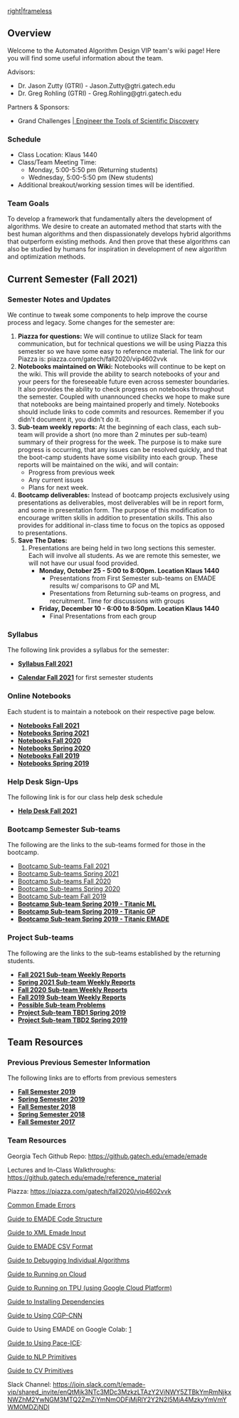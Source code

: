 [[files/EMADE_LOGO.jpg|right|frameless]]

== Overview ==

Welcome to the Automated Algorithm Design VIP team's wiki page! Here you will find some useful information about the team.

Advisors: 
* Dr. Jason Zutty (GTRI) - Jason.Zutty@gtri.gatech.edu
* Dr. Greg Rohling (GTRI) - Greg.Rohling@gtri.gatech.edu

Partners & Sponsors:
* Grand Challenges [http://www.engineeringchallenges.org/challenges/discovery.aspx | Engineer the Tools of Scientific Discovery ]

=== Schedule ===
* Class Location: Klaus 1440  
* Class/Team Meeting Time:   
**Monday, 5:00-5:50 pm (Returning students)  
**Wednesday, 5:00-5:50 pm (New students)
* Additional breakout/working session times will be identified.

=== Team Goals ===
To develop a framework that fundamentally alters the development of algorithms.  We desire to create an automated method that starts with the best human algorithms and then dispassionately develops hybrid algorithms that outperform existing methods. And then prove that these algorithms can also be studied by humans for inspiration in development of new algorithm and optimization methods.

== Current Semester (Fall 2021) ==

=== Semester Notes and Updates ===
We continue to tweak some components to help improve the course process and legacy.  Some changes for the semester are:
# '''Piazza for questions:''' We will continue to utilize Slack for team communication, but for technical questions we will be using Piazza this semester so we have some easy to reference material. The link for our Piazza is: piazza.com/gatech/fall2020/vip4602vvk 
# '''Notebooks maintained on Wiki:'''   Notebooks will continue to be kept on the wiki.  This will provide the ability to search notebooks of your and your peers for the foreseeable future even across semester boundaries. It also provides the ability to check progress on notebooks throughout the semester.  Coupled with unannounced checks we hope to make sure that notebooks are being maintained properly and timely. Notebooks should include links to code commits and resources. Remember if you didn't document it, you didn't do it. 
# '''Sub-team weekly reports:'''  At the beginning of each class, each sub-team will provide a short (no more than 2 minutes per sub-team) summary of their progress for the week.   The purpose is to make sure progress is occurring, that any issues can be resolved quickly, and that the boot-camp students have some visibility into each group.  These reports will be maintained on the wiki, and will contain:
#* Progress from previous week
#* Any current issues
#* Plans for next week.
# '''Bootcamp deliverables:'''  Instead of bootcamp projects exclusively using presentations as deliverables, most deliverables will be in report form, and some in presentation form.  The purpose of this modification to encourage written skills in addition to presentation skills.  This also provides for additional in-class time to focus on the topics as opposed to presentations.
# '''Save The Dates:''' 
## Presentations are being held in two long sections this semester.  Each will involve all students.  As we are remote this semester, we will not have our usual food provided.
##* '''Monday, October 25 - 5:00 to 8:00pm.  Location Klaus 1440''' 
##** Presentations from First Semester sub-teams on EMADE results w/ comparisons to GP and ML
##** Presentations from Returning sub-teams on progress, and recruitment.  Time for discussions with groups
##* '''Friday, December 10 - 6:00 to 8:50pm. Location Klaus 1440'''
##** Final Presentations from each group


=== Syllabus  ===
The following link provides a syllabus for the semester:
* '''[[Syllabus Fall 2021]]'''

* '''[[Calendar Fall 2021]]''' for first semester students

=== Online Notebooks ===
Each student is to maintain a notebook on their respective page below.
* '''[[Notebooks Fall 2021]]'''
* '''[[Notebooks Spring 2021]]'''
* '''[[Notebooks Fall 2020]]'''
* '''[[Notebooks Spring 2020]]'''
* '''[[Notebooks Fall 2019]]'''
* '''[[Notebooks Spring 2019]]'''

=== Help Desk Sign-Ups ===
The following link is for our class help desk schedule
* '''[[Help Desk Fall 2021]]'''

=== Bootcamp Semester Sub-teams ===
The following are the links to the sub-teams formed for those in the bootcamp.
* [[Bootcamp Sub-teams Fall 2021]]
* [[Bootcamp Sub-teams Spring 2021]]
* [[Bootcamp Sub-teams Fall 2020]]
* [[Bootcamp Sub-teams Spring 2020]]
* [[Bootcamp Sub-team Fall 2019]]
* '''[[Bootcamp Sub-team Spring 2019 - Titanic ML]]'''
* '''[[Bootcamp Sub-team Spring 2019 - Titanic GP]]'''
* '''[[Bootcamp Sub-team Spring 2019 - Titanic EMADE]]'''

=== Project Sub-teams ===
The following are the links to the sub-teams established by the returning students.
* '''[[Fall 2021 Sub-team Weekly Reports]]'''
* '''[[Spring 2021 Sub-team Weekly Reports]]'''
* '''[[Fall 2020 Sub-team Weekly Reports]]'''
* '''[[Fall 2019 Sub-team Weekly Reports]]'''
* '''[[Possible Sub-team Problems]]'''
* '''[[Project Sub-team TBD1 Spring 2019]]'''
* '''[[Project Sub-team TBD2 Spring 2019]]'''

== Team Resources ==

=== Previous Previous Semester Information ===
The following links are to efforts from previous semesters
* '''[[Fall Semester 2019]]'''
* '''[[Spring Semester 2019]]'''
* '''[[Fall Semester 2018]]'''
* '''[[Spring Semester 2018]]'''
* '''[[Fall Semester 2017]]'''

=== Team Resources ===
Georgia Tech Github Repo: https://github.gatech.edu/emade/emade

Lectures and In-Class Walkthroughs: https://github.gatech.edu/emade/reference_material

Piazza: https://piazza.com/gatech/fall2020/vip4602vvk

[[Common Emade Errors]]

[[Guide to EMADE Code Structure]]

[[Guide to XML Emade Input]]

[[Guide to EMADE CSV Format]]

[[Guide to Debugging Individual Algorithms]]

[[Guide to Running on AWS|Guide to Running on Cloud]]

[[Guide to Running on TPU (using Google Cloud Platform)]]

[[Guide to Installing Dependencies]]

[[Guide to Using CGP-CNN]]

Guide to Using EMADE on Google Colab: [https://colab.research.google.com/drive/1Dzg-fvW628-S9ki3y1S7qwfveiajFNNx]

[[Guide to Using PACE-ICE|Guide to Using Pace-ICE]]: 

[[Guide to NLP Primitives]]

[[Guide to CV Primitives]]

Slack Channel: https://join.slack.com/t/emade-vip/shared_invite/enQtMjk3NTc3MDc3MzkzLTAzY2ViNWY5ZTBkYmRmNjkxNWZhM2YwNGM3MTQ2ZmZiYmNmODFjMjRlY2Y2N2I5MjA4MzkyYmVmYWM0MDZjNDI